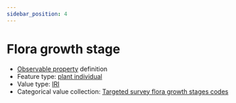 ```yaml
---
sidebar_position: 4
---
```



# Flora growth stage

- [Observable property](/viewers/dawe-vocabs?uri=https://linked.data.gov.au/def/nrm/1d64cef8-f738-4614-9259-f12487c48fc3) definition
- Feature type: [plant individual](http://linked.data.gov.au/def/tern-cv/60d7edf8-98c6-43e9-841c-e176c334d270)
- Value type: [IRI](https://w3id.org/tern/ontologies/tern/IRI)
- Categorical value collection: [Targeted survey flora growth stages codes](/viewers/dawe-vocabs?uri=https://linked.data.gov.au/def/nrm/096e018a-fb8f-4ba1-9fdc-302164e57682)

<Example
  protocolModule="targeted-survey-flora-protocol-observation"
  observableProperty="https://linked.data.gov.au/def/nrm/1d64cef8-f738-4614-9259-f12487c48fc3"
/>
